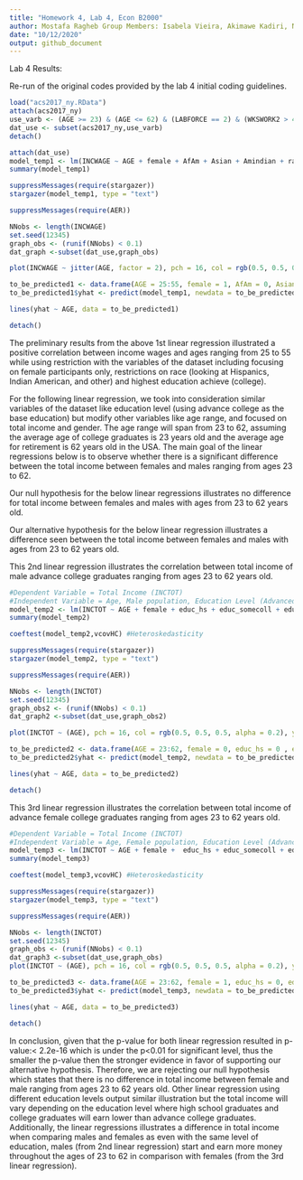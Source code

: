 ```yaml
---
title: "Homework 4, Lab 4, Econ B2000"
author: Mostafa Ragheb Group Members: Isabela Vieira, Akimawe Kadiri, Nicole Kerrison, 'Christopher Tinevra, Charles Reed'
date: "10/12/2020"
output: github_document
---
```


Lab 4 Results:

Re-run of the original codes provided by the lab 4 initial coding guidelines.

```r
load("acs2017_ny.RData")
attach(acs2017_ny)
use_varb <- (AGE >= 23) & (AGE <= 62) & (LABFORCE == 2) & (WKSWORK2 > 4) & (UHRSWORK >= 35)
dat_use <- subset(acs2017_ny,use_varb) 
detach()

attach(dat_use)
model_temp1 <- lm(INCWAGE ~ AGE + female + AfAm + Asian + Amindian + race_oth + Hispanic + educ_hs + educ_somecoll + educ_college + educ_advdeg)
summary(model_temp1)

suppressMessages(require(stargazer))
stargazer(model_temp1, type = "text")

suppressMessages(require(AER))

NNobs <- length(INCWAGE)
set.seed(12345)
graph_obs <- (runif(NNobs) < 0.1)
dat_graph <-subset(dat_use,graph_obs)  

plot(INCWAGE ~ jitter(AGE, factor = 2), pch = 16, col = rgb(0.5, 0.5, 0.5, alpha = 0.2), ylim = c(0,150000), data = dat_graph)

to_be_predicted1 <- data.frame(AGE = 25:55, female = 1, AfAm = 0, Asian = 0, Amindian = 1, race_oth = 1, Hispanic = 1, educ_hs = 0, educ_somecoll = 0, educ_college = 1, educ_advdeg = 0)
to_be_predicted1$yhat <- predict(model_temp1, newdata = to_be_predicted1)

lines(yhat ~ AGE, data = to_be_predicted1)

detach()
```

The preliminary results from the above 1st linear regression illustrated a positive correlation between income wages and ages ranging from 25 to 55 while using restriction with the variables of the dataset including focusing on female participants only, restrictions on race (looking at Hispanics, Indian American, and other) and highest education achieve (college).

For the following linear regression, we took into consideration similar variables of the dataset like education level (using advance college as the base education) but modify other variables like age range, and focused on total income and gender. The age range will span from 23 to 62, assuming the average age of college graduates is 23 years old and the average age for retirement is 62 years old in the USA. The main goal of the linear regressions below is to observe whether there is a significant difference between the total income between females and males ranging from ages 23 to 62.

Our null hypothesis for the below linear regressions illustrates no difference for total income between females and males with ages from 23 to 62 years old.

Our alternative hypothesis for the below linear regression illustrates a difference seen between the total income between females and males with ages from 23 to 62 years old.

This 2nd linear regression illustrates the correlation between total income of male advance college graduates ranging from ages 23 to 62 years old. 

``` r
#Dependent Variable = Total Income (INCTOT)
#Independent Variable = Age, Male population, Education Level (Advanced Degrees)
model_temp2 <- lm(INCTOT ~ AGE + female + educ_hs + educ_somecoll + educ_college + educ_advdeg)
summary(model_temp2)

coeftest(model_temp2,vcovHC) #Heteroskedasticity

suppressMessages(require(stargazer))
stargazer(model_temp2, type = "text")

suppressMessages(require(AER))

NNobs <- length(INCTOT)
set.seed(12345)
graph_obs2 <- (runif(NNobs) < 0.1) 
dat_graph2 <-subset(dat_use,graph_obs2)  

plot(INCTOT ~ (AGE), pch = 16, col = rgb(0.5, 0.5, 0.5, alpha = 0.2), ylim = c(0,200000), data = dat_graph2)

to_be_predicted2 <- data.frame(AGE = 23:62, female = 0, educ_hs = 0 , educ_somecoll = 0, educ_college = 0, educ_advdeg = 1)
to_be_predicted2$yhat <- predict(model_temp2, newdata = to_be_predicted2)

lines(yhat ~ AGE, data = to_be_predicted2)

detach()

```

This 3rd linear regression illustrates the correlation between total income of advance female college graduates ranging from ages 23 to 62 years old. 

``` r
#Dependent Variable = Total Income (INCTOT)
#Independent Variable = Age, Female population, Education Level (Advanced Degrees)
model_temp3 <- lm(INCTOT ~ AGE + female +  educ_hs + educ_somecoll + educ_college + educ_advdeg)
summary(model_temp3)

coeftest(model_temp3,vcovHC) #Heteroskedasticity

suppressMessages(require(stargazer))
stargazer(model_temp3, type = "text")

suppressMessages(require(AER))

NNobs <- length(INCTOT)
set.seed(12345) 
graph_obs <- (runif(NNobs) < 0.1)
dat_graph3 <-subset(dat_use,graph_obs) 
plot(INCTOT ~ (AGE), pch = 16, col = rgb(0.5, 0.5, 0.5, alpha = 0.2), ylim = c(0,150000), data = dat_graph3)

to_be_predicted3 <- data.frame(AGE = 23:62, female = 1, educ_hs = 0, educ_somecoll = 0, educ_college = 0, educ_advdeg = 1)
to_be_predicted3$yhat <- predict(model_temp3, newdata = to_be_predicted3)

lines(yhat ~ AGE, data = to_be_predicted3)

detach()
```

In conclusion, given that the p-value for both linear regression resulted in p-value:< 2.2e-16 which is under the p<0.01 for significant level, thus the smaller the p-value then the stronger evidence in favor of supporting our alternative hypothesis. Therefore, we are rejecting our null hypothesis which states that there is no difference in total income between female and male ranging from ages 23 to 62 years old. Other linear regression using different education levels output similar illustration but the total income will vary depending on the education level where high school graduates and college graduates will earn lower than advance college graduates. Additionally, the linear regressions illustrates a difference in total income when comparing males and females as even with the same level of education, males (from 2nd linear regression) start and earn more money throughout the ages of 23 to 62 in comparison with females (from the 3rd linear regression).
